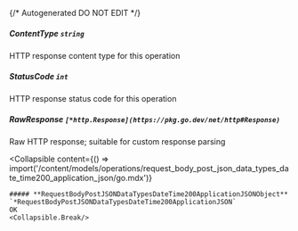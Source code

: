 {/* Autogenerated DO NOT EDIT  */}

##### **ContentType** `string`
HTTP response content type for this operation

##### **StatusCode** `int`
HTTP response status code for this operation

##### **RawResponse** `[*http.Response](https://pkg.go.dev/net/http#Response)`
Raw HTTP response; suitable for custom response parsing

<Collapsible
    content={() => import('/content/models/operations/request_body_post_json_data_types_date_time200_application_json/go.mdx')}
>
    ##### **RequestBodyPostJSONDataTypesDateTime200ApplicationJSONObject** `*RequestBodyPostJSONDataTypesDateTime200ApplicationJSON`
    OK
    <Collapsible.Break/>
</Collapsible>

